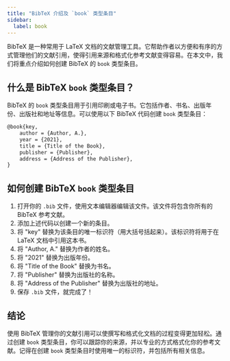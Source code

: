 ```yaml
---
title: "BibTeX 介绍及 `book` 类型条目"
sidebar:
  label: book
---
```



BibTeX 是一种常用于 LaTeX 文档的文献管理工具。它帮助作者以方便和有序的方式管理他们的文献引用，使得引用来源和格式化参考文献变得容易。在本文中，我们将重点介绍如何创建 BibTeX 的 `book` 类型条目。

<CiteDrive/>

## 什么是 BibTeX `book` 类型条目？

BibTeX 的 `book` 类型条目用于引用印刷或电子书。它包括作者、书名、出版年份、出版社和地址等信息。可以使用以下 BibTeX 代码创建 `book` 类型条目：

```tex
@book{key,   
	author = {Author, A.},   
	year = {2021},   
	title = {Title of the Book},   
	publisher = {Publisher},   
	address = {Address of the Publisher}, 
}
```

## 如何创建 BibTeX `book` 类型条目

1. 打开你的 `.bib` 文件，使用文本编辑器编辑该文件。该文件将包含你所有的 BibTeX 参考文献。
2. 添加上述代码以创建一个新的条目。
3. 将 "key" 替换为该条目的唯一标识符（用大括号括起来）。该标识符将用于在 LaTeX 文档中引用这本书。
4. 将 "Author, A." 替换为作者的姓名。
5. 将 "2021" 替换为出版年份。
6. 将 "Title of the Book" 替换为书名。
7. 将 "Publisher" 替换为出版社的名称。
8. 将 "Address of the Publisher" 替换为出版社的地址。
9. 保存 `.bib` 文件，就完成了！

## 结论

使用 BibTeX 管理你的文献引用可以使撰写和格式化文档的过程变得更加轻松。通过创建 `book` 类型条目，你可以跟踪你的来源，并以专业的方式格式化你的参考文献。记得在创建 `book` 类型条目时使用唯一的标识符，并包括所有相关信息。
